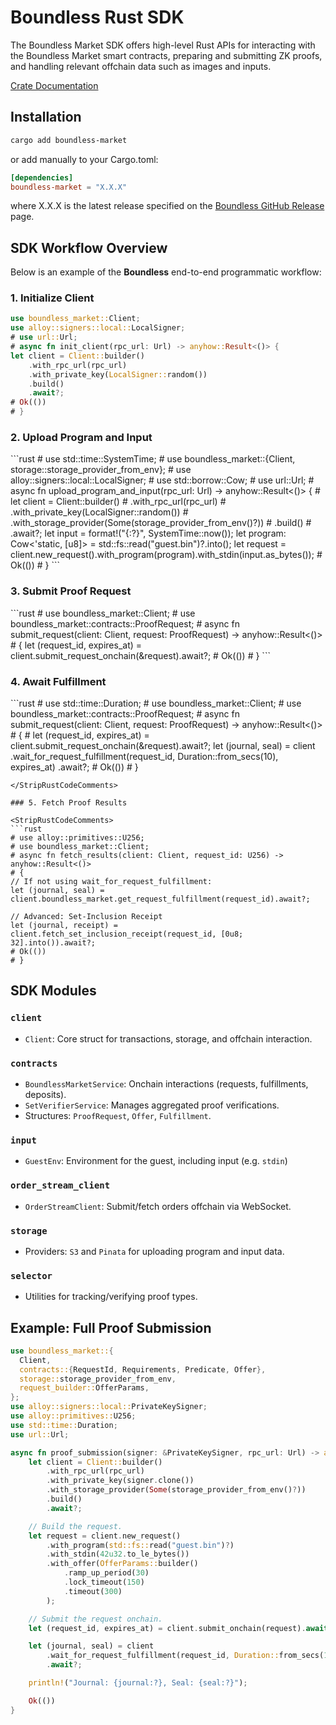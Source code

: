 
# Boundless Rust SDK

The Boundless Market SDK offers high-level Rust APIs for interacting with the Boundless Market smart contracts, preparing and submitting ZK proofs, and handling relevant offchain data such as images and inputs.

[Crate Documentation](https://docs.rs/boundless-market/latest/boundless_market/#boundless-market-sdk)

## Installation

```bash
cargo add boundless-market
```

or add manually to your Cargo.toml:

```toml
[dependencies]
boundless-market = "X.X.X"
```
where X.X.X is the latest release specified on the [Boundless GitHub Release](https://github.com/boundless-xyz/boundless/releases) page.

## SDK Workflow Overview

Below is an example of the **Boundless** end-to-end programmatic workflow:

### 1. Initialize Client

```rust
use boundless_market::Client;
use alloy::signers::local::LocalSigner;
# use url::Url;
# async fn init_client(rpc_url: Url) -> anyhow::Result<()> {
let client = Client::builder()
    .with_rpc_url(rpc_url)
    .with_private_key(LocalSigner::random())
    .build()
    .await?;
# Ok(())
# }
```

### 2. Upload Program and Input

<StripRustCodeComments>
```rust
# use std::time::SystemTime;
# use boundless_market::{Client, storage::storage_provider_from_env};
# use alloy::signers::local::LocalSigner;
# use std::borrow::Cow;
# use url::Url;
# async fn upload_program_and_input(rpc_url: Url) -> anyhow::Result<()> {
# let client = Client::builder()
#    .with_rpc_url(rpc_url)
#    .with_private_key(LocalSigner::random())
#    .with_storage_provider(Some(storage_provider_from_env()?))
#    .build()
#    .await?;
let input = format!("{:?}", SystemTime::now());
let program: Cow<'static, [u8]> = std::fs::read("guest.bin")?.into();
let request = client.new_request().with_program(program).with_stdin(input.as_bytes());
# Ok(())
# }
```
</StripRustCodeComments>

### 3. Submit Proof Request

<StripRustCodeComments>
```rust
# use boundless_market::Client;
# use boundless_market::contracts::ProofRequest;
# async fn submit_request(client: Client, request: ProofRequest) -> anyhow::Result<()>
# {
let (request_id, expires_at) = client.submit_request_onchain(&request).await?;
# Ok(())
# }
```
</StripRustCodeComments>

### 4. Await Fulfillment

<StripRustCodeComments>
```rust
# use std::time::Duration;
# use boundless_market::Client;
# use boundless_market::contracts::ProofRequest;
# async fn submit_request(client: Client, request: ProofRequest) -> anyhow::Result<()>
# {
# let (request_id, expires_at) = client.submit_request_onchain(&request).await?;
let (journal, seal) = client
    .wait_for_request_fulfillment(request_id, Duration::from_secs(10), expires_at)
    .await?;
# Ok(())
# }

```
</StripRustCodeComments>

### 5. Fetch Proof Results

<StripRustCodeComments>
```rust
# use alloy::primitives::U256;
# use boundless_market::Client;
# async fn fetch_results(client: Client, request_id: U256) -> anyhow::Result<()>
# {
// If not using wait_for_request_fulfillment:
let (journal, seal) = client.boundless_market.get_request_fulfillment(request_id).await?;

// Advanced: Set-Inclusion Receipt
let (journal, receipt) = client.fetch_set_inclusion_receipt(request_id, [0u8; 32].into()).await?;
# Ok(())
# }
```
</StripRustCodeComments>

## SDK Modules

### `client`
- `Client`: Core struct for transactions, storage, and offchain interaction.

### `contracts`
- `BoundlessMarketService`: Onchain interactions (requests, fulfillments, deposits).
- `SetVerifierService`: Manages aggregated proof verifications.
- Structures: `ProofRequest`, `Offer`, `Fulfillment`.

### `input`
- `GuestEnv`: Environment for the guest, including input (e.g. `stdin`)

### `order_stream_client`
- `OrderStreamClient`: Submit/fetch orders offchain via WebSocket.

### `storage`
- Providers: `S3` and `Pinata` for uploading program and input data.

### `selector`
- Utilities for tracking/verifying proof types.

## Example: Full Proof Submission

```rust
use boundless_market::{
  Client,
  contracts::{RequestId, Requirements, Predicate, Offer},
  storage::storage_provider_from_env,
  request_builder::OfferParams,
};
use alloy::signers::local::PrivateKeySigner;
use alloy::primitives::U256;
use std::time::Duration;
use url::Url;

async fn proof_submission(signer: &PrivateKeySigner, rpc_url: Url) -> anyhow::Result<()> {
    let client = Client::builder()
        .with_rpc_url(rpc_url)
        .with_private_key(signer.clone())
        .with_storage_provider(Some(storage_provider_from_env()?))
        .build()
        .await?;

    // Build the request.
    let request = client.new_request()
        .with_program(std::fs::read("guest.bin")?)
        .with_stdin(42u32.to_le_bytes())
        .with_offer(OfferParams::builder()
            .ramp_up_period(30)
            .lock_timeout(150)
            .timeout(300)
        );

    // Submit the request onchain.
    let (request_id, expires_at) = client.submit_onchain(request).await?;

    let (journal, seal) = client
        .wait_for_request_fulfillment(request_id, Duration::from_secs(10), expires_at)
        .await?;

    println!("Journal: {journal:?}, Seal: {seal:?}");

    Ok(())
}
```
